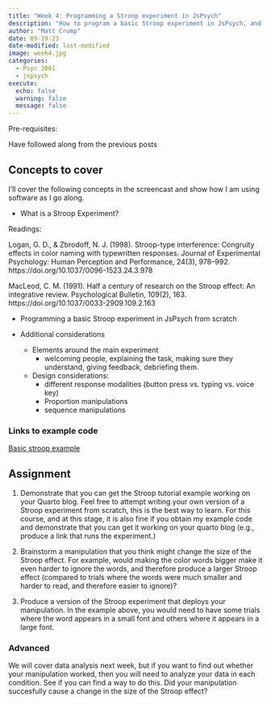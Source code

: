 ```yaml
---
title: "Week 4: Programming a Stroop experiment in JsPsych"
description: "How to program a basic Stroop experiment in JsPsych, and some considerations of various design parameters."
author: "Matt Crump"
date: 09-19-23
date-modified: last-modified
image: week4.jpg
categories:
  - Psyc 2001
  - jspsych
execute:
  echo: false
  warning: false
  message: false
---
```


Pre-requisites:

Have followed along from the previous posts

## Concepts to cover

I'll cover the following concepts in the screencast and show how I am using software as I go along.

- What is a Stroop Experiment?

Readings: 

Logan, G. D., & Zbrodoff, N. J. (1998). Stroop-type interference: Congruity effects in color naming with typewritten responses. Journal of Experimental Psychology: Human Perception and Performance, 24(3), 978–992. https://doi.org/10.1037/0096-1523.24.3.978

MacLeod, C. M. (1991). Half a century of research on the Stroop effect: An integrative review. Psychological Bulletin, 109(2), 163. https://doi.org/10.1037/0033-2909.109.2.163

- Programming a basic Stroop experiment in JsPsych from scratch

- Additional considerations
  - Elements around the main experiment
    - welcoming people, explaining the task, making sure they understand, giving feedback, debriefing them.
    
  - Design considerations:
    - different response modalities (button press vs. typing vs. voice key)
    - Proportion manipulations
    - sequence manipulations

### Links to example code

[Basic stroop example](stroop.html)

## Assignment

1. Demonstrate that you can get the Stroop tutorial example working on your Quarto blog. Feel free to attempt writing your own version of a Stroop experiment from scratch, this is the best way to learn. For this course, and at this stage, it is also fine if you obtain my example code and demonstrate that you can get it working on your quarto blog (e.g., produce a link that runs the experiment.)

2. Brainstorm a manipulation that you think might change the size of the Stroop effect. For example, would making the color words bigger make it even harder to ignore the words, and therefore produce a larger Stroop effect (compared to trials where the words were much smaller and harder to read, and therefore easier to ignore)?

3. Produce a version of the Stroop experiment that deploys your manipulation. In the example above, you would need to have some trials where the word appears in a small font and others where it appears in a large font.


### Advanced

We will cover data analysis next week, but if you want to find out whether your manipulation worked, then you will need to analyze your data in each condition. See if you can find a way to do this. Did your manipulation succesfully cause a change in the size of the Stroop effect?



